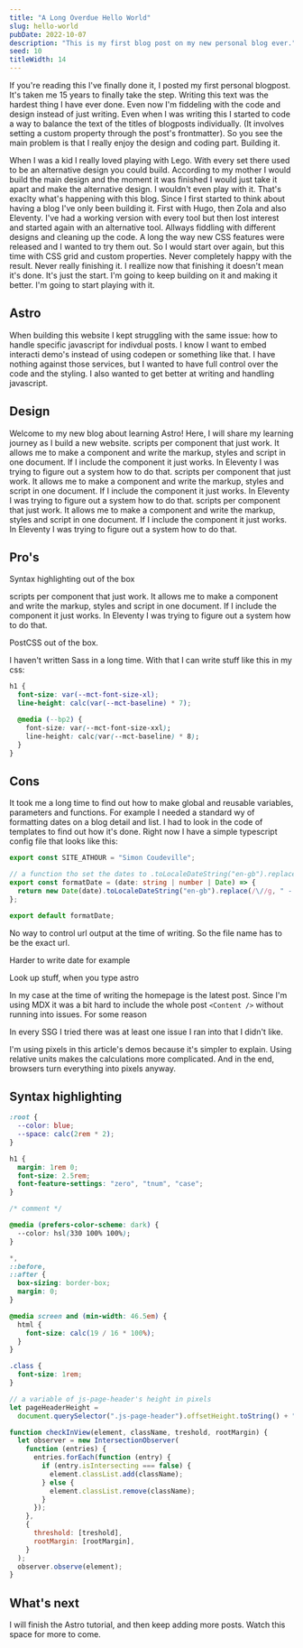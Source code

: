 ```yaml
---
title: "A Long Overdue Hello World"
slug: hello-world
pubDate: 2022-10-07
description: "This is my first blog post on my new personal blog ever."
seed: 10
titleWidth: 14
---
```


If you're reading this I've finally done it, I posted my first personal blogpost.
It's taken me 15 years to finally take the step. Writing this text was the hardest thing I have ever done. Even now I'm fiddeling with the code and design instead of just writing.
Even when I was writing this I started to code a way to balance the text of the titles of blogposts individually. (It involves setting a custom property through the post's frontmatter). So you see the main problem is that I really enjoy the design and coding part. Building it.

When I was a kid I really loved playing with Lego. With every set there used to be an alternative design you could build. According to my mother I would build the main design and the moment it was finished I would just take it apart and make the alternative design. I wouldn't even play with it. That's exaclty what's happening with this blog. Since I first started to think about having a blog I've only been building it. First with Hugo, then Zola and also Eleventy. I've had a working version with every tool but then lost interest and started again with an alternative tool. Allways fiddling with different designs and cleaning up the code. A long the way new CSS features were released and I wanted to try them out. So I would start over again, but this time with CSS grid and custom properties. Never completely happy with the result. Never really finishing it. I reallize now that finishing it doesn't mean it's done. It's just the start. I'm going to keep building on it and making it better. I'm going to start playing with it.

## Astro

When building this website I kept struggling with the same issue: how to handle specific javascript for indivdual posts. I know I want to embed interacti demo's instead of using codepen or something like that. I have nothing against those services, but I wanted to have full control over the code and the styling.
I also wanted to get better at writing and handling javascript.

## Design

Welcome to my new blog about learning Astro! Here, I will share my learning journey as I build a new website. scripts per component that just work. It allows me to make a component and write the markup, styles and script in one document. If I include the component it just works. In Eleventy I was trying to figure out a system how to do that. scripts per component that just work. It allows me to make a component and write the markup, styles and script in one document. If I include the component it just works. In Eleventy I was trying to figure out a system how to do that. scripts per component that just work. It allows me to make a component and write the markup, styles and script in one document. If I include the component it just works. In Eleventy I was trying to figure out a system how to do that.

## Pro's

Syntax highlighting out of the box

scripts per component that just work. It allows me to make a component and write the markup, styles and script in one document. If I include the component it just works. In Eleventy I was trying to figure out a system how to do that.

PostCSS out of the box.

I haven't written Sass in a long time.
With that I can write stuff like this in my css:

```css
h1 {
  font-size: var(--mct-font-size-xl);
  line-height: calc(var(--mct-baseline) * 7);

  @media (--bp2) {
    font-size: var(--mct-font-size-xxl);
    line-height: calc(var(--mct-baseline) * 8);
  }
}
```

## Cons

It took me a long time to find out how to make global and reusable variables, parameters and functions. For example I needed a standard wy of formatting dates on a blog detail and list. I had to look in the code of templates to find out how it's done. Right now I have a simple typescript config file that looks like this:

```typescript
export const SITE_ATHOUR = "Simon Coudeville";

// a function tho set the dates to .toLocaleDateString("en-gb").replace(/\//g, "-")
export const formatDate = (date: string | number | Date) => {
  return new Date(date).toLocaleDateString("en-gb").replace(/\//g, " - ");
};

export default formatDate;
```

No way to control url output at the time of writing. So the file name has to be the exact url.

Harder to write date for example

Look up stuff, when you type astro

In my case at the time of writing the homepage is the latest post. Since I'm using MDX it was a bit hard to include the whole post `<Content />` without running into issues. For some reason

In every SSG I tried there was at least one issue I ran into that I didn't like.


<Note title="Test">
  I'm using pixels in this article's demos because it's simpler to explain.
  Using relative units makes the calculations more complicated. And in the end,
  browsers turn everything into pixels anyway.
</Note>


<Colors />

## Syntax highlighting

```css
:root {
  --color: blue;
  --space: calc(2rem * 2);
}

h1 {
  margin: 1rem 0;
  font-size: 2.5rem;
  font-feature-settings: "zero", "tnum", "case";
}

/* comment */

@media (prefers-color-scheme: dark) {
  --color: hsl(330 100% 100%);
}

*,
::before,
::after {
  box-sizing: border-box;
  margin: 0;
}

@media screen and (min-width: 46.5em) {
  html {
    font-size: calc(19 / 16 * 100%);
  }
}

.class {
  font-size: 1rem;
}
```

```javascript
// a variable of js-page-header's height in pixels
let pageHeaderHeight =
  document.querySelector(".js-page-header").offsetHeight.toString() + "px";

function checkInView(element, className, treshold, rootMargin) {
  let observer = new IntersectionObserver(
    function (entries) {
      entries.forEach(function (entry) {
        if (entry.isIntersecting === false) {
          element.classList.add(className);
        } else {
          element.classList.remove(className);
        }
      });
    },
    {
      threshold: [treshold],
      rootMargin: [rootMargin],
    }
  );
  observer.observe(element);
}
```

## What's next

I will finish the Astro tutorial, and then keep adding more posts. Watch this space for more to come.
